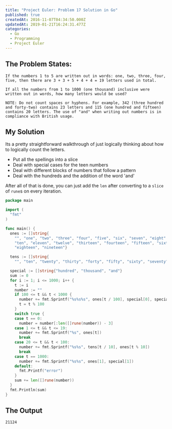 ```yaml
---
title: "Project Euler: Problem 17 Solution in Go"
published: true
createdAt: 2016-11-07T04:34:50.000Z
updatedAt: 2019-01-21T16:24:31.477Z
categories:
  - Go
  - Programming
  - Project Euler
---
```


## The Problem States:

```
If the numbers 1 to 5 are written out in words: one, two, three, four, five, then there are 3 + 3 + 5 + 4 + 4 = 19 letters used in total.

If all the numbers from 1 to 1000 (one thousand) inclusive were written out in words, how many letters would be used?

NOTE: Do not count spaces or hyphens. For example, 342 (three hundred and forty-two) contains 23 letters and 115 (one hundred and fifteen) contains 20 letters. The use of "and" when writing out numbers is in compliance with British usage.
```

## My Solution

Its a pretty straightforward walkthrough of just logically thinking about how to logically count the letters.

- Put all the spellings into a slice
- Deal with special cases for the teen numbers
- Deal with different blocks of numbers that follow a pattern
- Deal with the hundreds and the addition of the word 'and'

After all of that is done, you can just add the `len` after converting to a `slice` of `rune`s on every iteration.

```go
package main

import (
  "fmt"
)

func main() {
  ones := []string{
    "", "one", "two", "three", "four", "five", "six", "seven", "eight", "nine",
    "ten", "eleven", "twelve", "thirteen", "fourteen", "fifteen", "sixteen", "seventeen",
    "eighteen", "nineteen"}

  tens := []string{
    "", "ten", "twenty", "thirty", "forty", "fifty", "sixty", "seventy", "eighty", "ninety"}

  special := []string{"hundred", "thousand", "and"}
  sum := 0
  for i := 1; i <= 1000; i++ {
    t := i
    number := ""
    if 100 <= t && t < 1000 {
      number += fmt.Sprintf("%s%s%s", ones[t / 100], special[0], special[2])
      t = t % 100
    }
    switch true {
    case t == 0:
      number = number[:len([]rune(number)) - 3]
    case 1 <= t && t <= 19:
      number += fmt.Sprintf("%s", ones[t])
      break
    case 20 <= t && t < 100:
      number += fmt.Sprintf("%s%s", tens[t / 10], ones[t % 10])
      break
    case t == 1000:
      number += fmt.Sprintf("%s%s", ones[1], special[1])
    default:
      fmt.Printf("error")
    }
    sum += len([]rune(number))
  }
  fmt.Println(sum)
}
```

## The Output

```bash
21124
```
